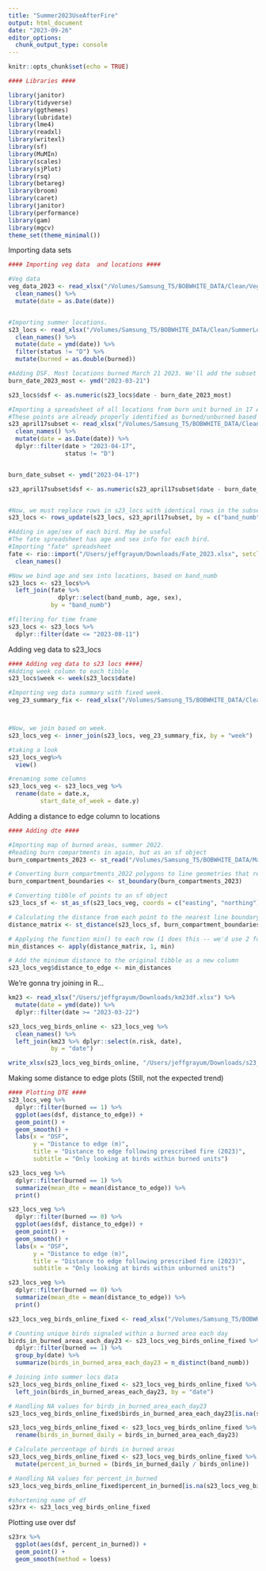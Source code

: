 ```yaml
---
title: "Summer2023UseAfterFire"
output: html_document
date: "2023-09-26"
editor_options: 
  chunk_output_type: console
---
```


```r
knitr::opts_chunk$set(echo = TRUE)
```

```r
#### Libraries ####

library(janitor)
library(tidyverse)
library(ggthemes)
library(lubridate)
library(lme4)
library(readxl)
library(writexl)
library(sf)
library(MuMIn)
library(scales)
library(sjPlot)
library(rsq)
library(betareg)
library(broom)
library(caret)
library(janitor)
library(performance)
library(gam)
library(mgcv)
theme_set(theme_minimal())
```

Importing data sets
```r
#### Importing veg data  and locations ####

#Veg data
veg_data_2023 <- read_xlsx("/Volumes/Samsung_T5/BOBWHITE_DATA/Clean/VegSurveys/VegSurveys2023.xlsx") %>%
  clean_names() %>%
  mutate(date = as.Date(date)) 


#Importing summer locations.
s23_locs <- read_xlsx("/Volumes/Samsung_T5/BOBWHITE_DATA/Clean/SummerLocations/Summer2023/2023_burn_locs_burned_unburned_CORRECTED.xlsx") %>%
  clean_names() %>%
  mutate(date = ymd(date)) %>%
  filter(status != "D") %>%
  mutate(burned = as.double(burned))

#Adding DSF. Most locations burned March 21 2023. We'll add the subset of other locations next.
burn_date_2023_most <- ymd("2023-03-21")

s23_locs$dsf <- as.numeric(s23_locs$date - burn_date_2023_most)

#Importing a spreadsheet of all locations from burn unit burned in 17 April (these rows still in s23_locs... this is a subset).
#These points are already properly identified as burned/unburned based on burn date. but must find way to accurately update DSF...
s23_april17subset <- read_xlsx("/Volumes/Samsung_T5/BOBWHITE_DATA/Clean/SummerLocations/Summer2023/s23LocsIn17AprilBurnUnit.xlsx") %>%
  clean_names() %>%
  mutate(date = as.Date(date)) %>%
  dplyr::filter(date > "2023-04-17",
                status != "D") 


burn_date_subset <- ymd("2023-04-17")

s23_april17subset$dsf <- as.numeric(s23_april17subset$date - burn_date_subset)


#Now, we must replace rows in s23_locs with identical rows in the subset (based on band_numb, date, northing, and easting)
s23_locs <- rows_update(s23_locs, s23_april17subset, by = c("band_numb", "date", "northing", "easting"), copy = TRUE)

#Adding in age/sex of each bird. May be useful
#The fate spreadsheet has age and sex info for each bird.
#Importing "fate" spreadsheet
fate <- rio::import("/Users/jeffgrayum/Downloads/Fate_2023.xlsx", setclass = "tibble") %>%
  clean_names() 

#Now we bind age and sex into locations, based on band_numb
s23_locs <- s23_locs%>%
  left_join(fate %>% 
              dplyr::select(band_numb, age, sex), 
            by = "band_numb")

#filtering for time frame
s23_locs <- s23_locs %>%
  dplyr::filter(date <= "2023-08-11")
```


Adding veg data to s23_locs
```r
#### Adding veg data to s23 locs ####]
#Adding week column to each tibble
s23_locs$week <- week(s23_locs$date)

#Importing veg data summary with fixed week.
veg_23_summary_fix <- read_xlsx("/Volumes/Samsung_T5/BOBWHITE_DATA/Clean/VegSurveys/veg_23_summary_weekFixed.xlsx")



#Now, we join based on week.
s23_locs_veg <- inner_join(s23_locs, veg_23_summary_fix, by = "week")

#taking a look
s23_locs_veg%>%
  view()

#renaming some columns
s23_locs_veg <- s23_locs_veg %>%
  rename(date = date.x,
         start_date_of_week = date.y)

```

Adding a distance to edge column to locations
```r
#### Adding dte ####

#Importing map of burned areas, summer 2022.
#Reading burn compartments in again, but as an sf object
burn_compartments_2023 <- st_read("/Volumes/Samsung_T5/BOBWHITE_DATA/Maps/2023_burn_compartments/burn 2023 map/NoAG_NoHW/2023_burn_units_NoAg_NoHW.shp")

# Converting burn_compartments_2022 polygons to line geometries that represent their boundaries. This is necessary to calc min distances later.
burn_compartment_boundaries <- st_boundary(burn_compartments_2023)

# Converting tibble of points to an sf object
s23_locs_sf <- st_as_sf(s23_locs_veg, coords = c("easting", "northing"), crs = st_crs(burn_compartments_2023))

# Calculating the distance from each point to the nearest line boundary of the burn compartments, storing it in matrix
distance_matrix <- st_distance(s23_locs_sf, burn_compartment_boundaries)

# Applying the function min() to each row (1 does this -- we'd use 2 for columns) in the distance matrix
min_distances <- apply(distance_matrix, 1, min)

# Add the minimum distance to the original tibble as a new column
s23_locs_veg$distance_to_edge <- min_distances
```



We're gonna try joining in R...
```r
km23 <- read_xlsx("/Users/jeffgrayum/Downloads/km23df.xlsx") %>%
  mutate(date = ymd(date)) %>%
  dplyr::filter(date >= "2023-03-22")

s23_locs_veg_birds_online <- s23_locs_veg %>%
  clean_names() %>%
  left_join(km23 %>% dplyr::select(n.risk, date), 
            by = "date")

write_xlsx(s23_locs_veg_birds_online, "/Users/jeffgrayum/Downloads/s23_locs_veg_birds_online.xlsx")
```


Making some distance to edge plots (Still, not the expected trend)
```r
#### Plotting DTE ####
s23_locs_veg %>%
  dplyr::filter(burned == 1) %>%
  ggplot(aes(dsf, distance_to_edge)) +
  geom_point() +
  geom_smooth() +
  labs(x = "DSF",
       y = "Distance to edge (m)",
       title = "Distance to edge following prescribed fire (2023)",
       subtitle = "Only looking at birds within burned units")

s23_locs_veg %>%
  dplyr::filter(burned == 1) %>%
  summarize(mean_dte = mean(distance_to_edge)) %>%
  print()

s23_locs_veg %>%
  dplyr::filter(burned == 0) %>%
  ggplot(aes(dsf, distance_to_edge)) +
  geom_point() +
  geom_smooth() +
  labs(x = "DSF",
       y = "Distance to edge (m)",
       title = "Distance to edge following prescribed fire (2023)",
       subtitle = "Only looking at birds within unburned units")

s23_locs_veg %>%
  dplyr::filter(burned == 0) %>%
  summarize(mean_dte = mean(distance_to_edge)) %>%
  print()
```


```r
s23_locs_veg_birds_online_fixed <- read_xlsx("/Volumes/Samsung_T5/BOBWHITE_DATA/Clean/SummerLocations/Summer2023/s23_locs_veg_birds_online.xlsx")

# Counting unique birds signaled within a burned area each day
birds_in_burned_areas_each_day23 <- s23_locs_veg_birds_online_fixed %>%
  dplyr::filter(burned == 1) %>%
  group_by(date) %>%
  summarize(birds_in_burned_area_each_day23 = n_distinct(band_numb))

# Joining into summer locs data
s23_locs_veg_birds_online_fixed <- s23_locs_veg_birds_online_fixed %>%
  left_join(birds_in_burned_areas_each_day23, by = "date")

# Handling NA values for birds_in_burned_area_each_day23
s23_locs_veg_birds_online_fixed$birds_in_burned_area_each_day23[is.na(s23_locs_veg_birds_online_fixed$birds_in_burned_area_each_day23)] <- 0

s23_locs_veg_birds_online_fixed <- s23_locs_veg_birds_online_fixed %>%
  rename(birds_in_burned_daily = birds_in_burned_area_each_day23)

# Calculate percentage of birds in burned areas
s23_locs_veg_birds_online_fixed <- s23_locs_veg_birds_online_fixed %>%
  mutate(percent_in_burned = (birds_in_burned_daily / birds_online))

# Handling NA values for percent_in_burned
s23_locs_veg_birds_online_fixed$percent_in_burned[is.na(s23_locs_veg_birds_online_fixed$percent_in_burned)] <- 0

#shortening name of df
s23rx <- s23_locs_veg_birds_online_fixed
```

Plotting use over dsf
```r
s23rx %>%
  ggplot(aes(dsf, percent_in_burned)) +
  geom_point() +
  geom_smooth(method = loess)
```

